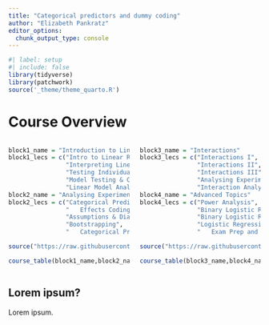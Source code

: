 ```yaml
---
title: "Categorical predictors and dummy coding"
author: "Elizabeth Pankratz"
editor_options: 
  chunk_output_type: console
---
```


```r
#| label: setup
#| include: false
library(tidyverse)
library(patchwork)
source('_theme/theme_quarto.R')
```


# Course Overview {.smaller}

:::: {.columns}

::: {.column width="50%"}

```r
block1_name = "Introduction to Linear Models"
block1_lecs = c("Intro to Linear Regression",
                "Interpreting Linear Models",
                "Testing Individual Predictors",
                "Model Testing & Comparison",
                "Linear Model Analysis")
block2_name = "Analysing Experimental Studies"
block2_lecs = c("Categorical Predictors & Dummy Coding",
                "	Effects Coding & Coding Specific Contrasts",
                "Assumptions & Diagnostics",
                "Bootstrapping",
                "	Categorical Predictor Analysis")

source("https://raw.githubusercontent.com/uoepsy/junk/main/R/course_table.R")

course_table(block1_name,block2_name,block1_lecs,block2_lecs,week=6)
```

:::

::: {.column width="50%"}

```r
block3_name = "Interactions"
block3_lecs = c("Interactions I",
                "Interactions II",
                "Interactions III",
                "Analysing Experiments",
                "Interaction Analysis")
block4_name = "Advanced Topics"
block4_lecs = c("Power Analysis",
                "Binary Logistic Regression I",
                "Binary Logistic Regression II",
                "Logistic Regression Analysis",
                "	Exam Prep and Course Q&A")

source("https://raw.githubusercontent.com/uoepsy/junk/main/R/course_table.R")

course_table(block3_name,block4_name,block3_lecs,block4_lecs,week=0)
```

:::

::::

## Lorem ipsum?

Lorem ipsum.